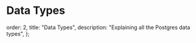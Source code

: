 # Data Types

  order: 2,
  title: "Data Types",
  description: "Explaining all the Postgres data types",
};

<Cards>
  <Card file="./psql.mdx" root="tools" icon="psql.svg" />
  <Card file="./dbeaver.mdx" root="tools" icon="dbeaver.svg" />
</Cards>
